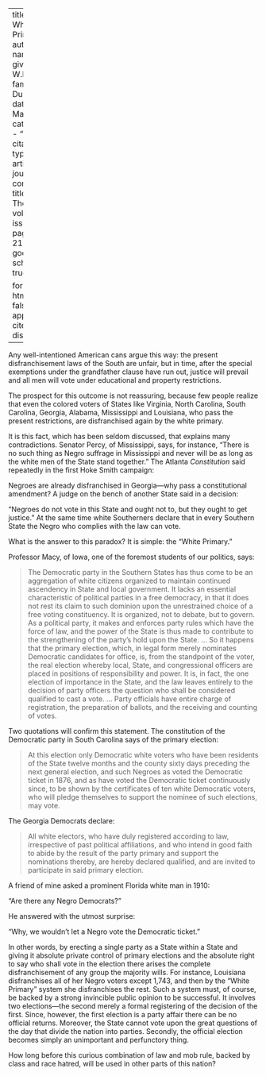 
---
title: 'The White Primary'
author:
  - name:
      given: W.E.B.
      family: Du Bois
date: Mar. 1911
categories: 
  - ""
citation: 
  type: article-journal
  container-title: The Crisis
  volume: 1
  issue: 5
  page: 20--21
google-scholar: true

format:
  html:
    toc: false
    appendix-cite-as: display
---



Any well-intentioned American cans argue this way: the present disfranchisement laws of the South are unfair, but in time, after the special exemptions under the grandfather clause have run out, justice will prevail and all men will vote under educational and property restrictions. 

The prospect for this outcome is not reassuring, because few people realize that even the colored voters of States like Virginia, North Carolina, South Carolina, Georgia, Alabama, Mississippi and Louisiana, who pass the present restrictions, are disfranchised again by the white primary. 

It is this fact, which has been seldom discussed, that explains many contradictions. Senator Percy, of Mississippi, says, for instance, "There is no such thing as Negro suffrage in Mississippi and never will be as long as the white men of the State stand together." The Atlanta *Constitution* said repeatedly in the first Hoke Smith campaign: 

Negroes are already disfranchised in Georgia---why pass a constitutional amendment? A judge on the bench of another State said in a decision: 

"Negroes do not vote in this State and ought not to, but they ought to get justice." At the same time white Southerners declare that in every Southern State the Negro who complies with the law can vote. 

What is the answer to this paradox? It is simple: the "White Primary." 

Professor Macy, of Iowa, one of the foremost students of our politics, says: 

> The Democratic party in the Southern States has thus come to be an aggregation of white citizens organized to maintain continued ascendency in State and local government. It lacks an essential characteristic of political parties in a free democracy, in that it does not rest its claim to such dominion upon the unrestrained choice of a free voting constituency. It is organized, not to debate, but to govern. As a political party, it makes and enforces party rules which have the force of law, and the power of the State is thus made to contribute to the strengthening of the party's hold upon the State. … So it happens that the primary election, which, in legal form merely nominates Democratic candidates for office, is, from the standpoint of the voter, the real election whereby local, State, and congressional officers are placed in positions of responsibility and power. It is, in fact, the one election of importance in the State, and the law leaves entirely to the decision of party officers the question who shall be considered qualified to cast a vote. … Party officials have entire charge of registration, the preparation of ballots, and the receiving and counting of votes.

Two quotations will confirm this statement. The constitution of the Democratic party in South Carolina says of the primary election: 

> At this election only Democratic white voters who have been residents of the State twelve months and the county sixty days preceding the next general election, and such Negroes as voted the Democratic ticket in 1876, and as have voted the Democratic ticket continuously since, to be shown by the certificates of ten white Democratic voters, who will pledge themselves to support the nominee of such elections, may vote.

The Georgia Democrats declare: 

> All white electors, who have duly registered according to law, irrespective of past political affiliations, and who intend in good faith to abide by the result of the party primary and support the nominations thereby, are hereby declared qualified, and are invited to participate in said primary election.

A friend of mine asked a prominent Florida white man in 1910: 

"Are there any Negro Democrats?" 

He answered with the utmost surprise: 

"Why, we wouldn't let a Negro vote the Democratic ticket." 

In other words, by erecting a single party as a State within a State and giving it absolute private control of primary elections and the absolute right to say who shall vote in the election there arises the complete disfranchisement of any group the majority wills. For instance, Louisiana disfranchises all of her Negro voters except 1,743, and then by the "White Primary" system she disfranchises the rest. Such a system must, of course, be backed by a strong invincible public opinion to be successful. It involves two elections---the second merely a formal registering of the decision of the first. Since, however, the first election is a party affair there can be no official returns. Moreover, the State cannot vote upon the great questions of the day that divide the nation into parties. Secondly, the official election becomes simply an unimportant and perfunctory thing. 

How long before this curious combination of law and mob rule, backed by class and race hatred, will be used in other parts of this nation?

